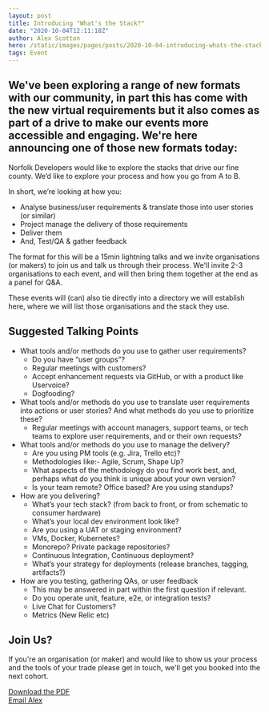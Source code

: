 ```yaml
---
layout: post
title: Introducing "What's the Stack?"
date: "2020-10-04T12:11:18Z"
author: Alex Scotton
hero: /static/images/pages/posts/2020-10-04-introducing-whats-the-stack/hero.jpg
tags: Event
---
```


## We've been exploring a range of new formats with our community, in part this has come with the new virtual requirements but it also comes as part of a drive to make our events more accessible and engaging. We're here announcing one of those new formats today:

Norfolk Developers would like to explore the stacks that drive our fine county. We’d like to explore your process and
how you go from A to B.

In short, we’re looking at how you:

- Analyse business/user requirements & translate those into user stories (or similar)
- Project manage the delivery of those requirements
- Deliver them
- And, Test/QA & gather feedback

The format for this will be a 15min lightning talks and we invite organisations (or makers) to join us and talk us
through their process. We'll invite 2-3 organisations to each event, and will then bring them together at the end as a
panel for Q&A.

These events will (can) also tie directly into a directory we will establish here, where we will list those
organisations and the stack they use.

## Suggested Talking Points

- What tools and/or methods do you use to gather user requirements?
  - Do you have “user groups”?
  - Regular meetings with customers?
  - Accept enhancement requests via GitHub, or with a product like Uservoice?
  - Dogfooding?
- What tools and/or methods do you use to translate user requirements into actions or user stories? And what methods do you use to prioritize these?
  - Regular meetings with account managers, support teams, or tech teams to explore user requirements, and or their own requests?
- What tools and/or methods do you use to manage the delivery?
  - Are you using PM tools (e.g. Jira, Trello etc)?
  - Methodologies like:- Agile, Scrum, Shape Up?
  - What aspects of the methodology do you find work best, and, perhaps what do you think is unique about your own version?
  - Is your team remote? Office based? Are you using standups?
- How are you delivering?
  - What’s your tech stack? (from back to front, or from schematic to consumer hardware)
  - What’s your local dev environment look like?
  - Are you using a UAT or staging environment?
  - VMs, Docker, Kubernetes?
  - Monorepo? Private package repositories?
  - Continuous Integration, Continuous deployment?
  - What’s your strategy for deployments (release branches, tagging, artifacts?)
- How are you testing, gathering QAs, or user feedback
  - This may be answered in part within the first question if relevant.
  - Do you operate unit, feature, e2e, or integration tests?
  - Live Chat for Customers?
  - Metrics (New Relic etc)

## Join Us?

If you're an organisation (or maker) and would like to show us your process and the tools of your trade please get in
touch, we'll get you booked into the next cohort.

<p>
  <a href="/static/images/pages/posts/2020-10-04-introducing-whats-the-stack/norfolk-developers-whats-the-stack.pdf" download>
    Download the PDF
  </a>
  <br />
  <a href="mailto:alex@norfolkdevelopers.com">
    Email Alex
  </a>
</p>

